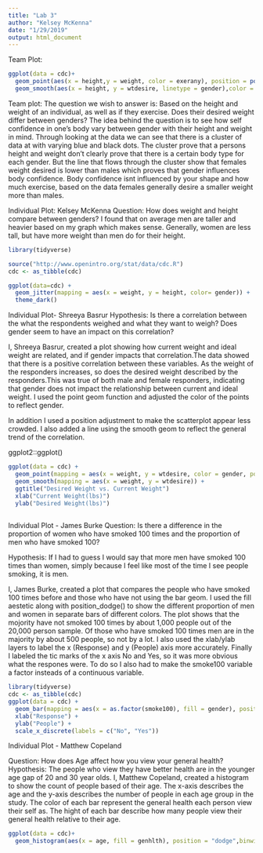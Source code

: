 ```yaml
---
title: "Lab 3"
author: "Kelsey McKenna"
date: "1/29/2019"
output: html_document
---
```

Team Plot: 

```r
ggplot(data = cdc)+
  geom_point(aes(x = height,y = weight, color = exerany), position = position_dodge(2))+
  geom_smooth(aes(x = height, y = wtdesire, linetype = gender),color = "red")
```

Team plot: The question we wish to answer is:
Based on the height and weight of an individual, as well as if they exercise. Does their desired weight differ between genders?
The idea behind the question is to see how self confidence in one's body vary between gender with their height and weight in mind. 
Through looking at the data we can see that there is a cluster of data at with varying blue and black dots. The cluster prove that a persons height and weight don't clearly prove that there is a certain body type for each gender. But the line that flows through the cluster show that females weight desired is lower than males which proves that gender influences body confidence. Body confidence isnt influenced by your shape and how much exercise, based on the data females generally desire a smaller weight more than males. 


Individual Plot:  Kelsey McKenna 
Question: How does weight and height compare between genders?
I found that on average men are taller and heavier based on my graph which makes sense. Generally, women are less tall, but have more weight than men do for their height. 

```r
library(tidyverse)

source("http://www.openintro.org/stat/data/cdc.R")
cdc <- as_tibble(cdc)

ggplot(data=cdc) +
  geom_jitter(mapping = aes(x = weight, y = height, color= gender)) +
  theme_dark()

```



Individual Plot- Shreeya Basrur
Hypothesis: Is there a correlation between the what the respondents weighed and what they want to weigh? Does gender seem to have an impact on this correlation?


I, Shreeya Basrur, created a plot showing how current weight and ideal weight are related, and if gender impacts that correlation.The data showed that there is a positive correlation between these variables. As the weight of the responders increases, so does the desired weight described by the responders.This was true of both male and female responders, indicating that gender does not impact the relationship between current and ideal weight. I used the point geom function and adjusted the color of the points to reflect gender. 

In addition I used a position adjustment to make the scatterplot appear less crowded. I also added a line using the smooth geom to reflect the general trend of the correlation.

ggplot2::ggplot()
```r
ggplot(data = cdc) + 
  geom_point(mapping = aes(x = weight, y = wtdesire, color = gender, position = "jitter")) +
  geom_smooth(mapping = aes(x = weight, y = wtdesire)) +
  ggtitle("Desired Weight vs. Current Weight")
  xlab("Current Weight(lbs)")
  ylab("Desired Weight(lbs)")
  

```

Individual Plot - James Burke
Question: Is there a difference in the proportion of women who have smoked 100 times and the proportion of men who have smoked 100?

Hypothesis: If I had to guess I would say that more men have smoked 100 times than women, simply because I feel like most of the time I see people smoking, it is men.

I, James Burke, created a plot that compares the people who have smoked 100 times before and those who have not using the bar geom. I used the fill aestetic along with position_dodge() to show the different proportion of men and women in separate bars of different colors. The plot shows that the mojority have not smoked 100 times by about 1,000 people out of the 20,000 person sample. Of those who have smoked 100 times men are in the majority by about 500 people, so not by a lot. I also used the xlab/ylab layers to label the x (Response) and y (People) axis more accurately. Finally I labeled the tic marks of the x axis No and Yes, so it was more obvious what the respones were. To do so I also had to make the smoke100 variable a factor insteads of a continuous variable.

```r
library(tidyverse)
cdc <- as_tibble(cdc)
ggplot(data = cdc) +
  geom_bar(mapping = aes(x = as.factor(smoke100), fill = gender), position = position_dodge()) +
  xlab("Response") +
  ylab("People") +
  scale_x_discrete(labels = c("No", "Yes"))
```


Individual Plot - Matthew Copeland 

Question: How does Age affect how you view your general health?
Hypothesis: The people who view they have better health are in the younger age gap of 20 and 30 year olds. 
I, Matthew Copeland, created a histogram to show the count of people based of their age. The x-axis describes the age and the y-axis describes the number of people in each age group in the study. The color of each bar represent the general health each person view their self as. The hight of each bar describe how many people view their general health relative to their age.

```r

ggplot(data = cdc)+
  geom_histogram(aes(x = age, fill = genhlth), position = "dodge",binwidth = 10)

```

